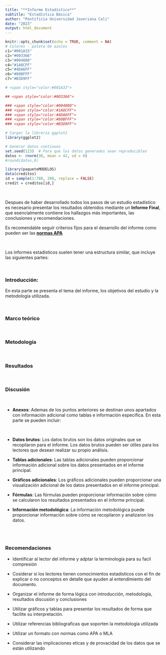 ```yaml
---
title: "**Informe Estadístico**"
subtitle: "Estadística Básica"
author: "Pontificia Universidad Javeriana Cali"
date: "2023"
output: html_document
---
```



```r
knitr::opts_chunk$set(echo = TRUE, comment = NA)
# Colores - paleta de azules
c1="#001A33"
c2="#003366"
c3="#004080"
c4="#1A8CFF"
c5="#4DA6FF"
c6="#80BFFF"
c7="#B3D9FF"

# <span style="color:#001A33"> 

## <span style="color:#003366">  

### <span style="color:#004080">
### <span style="color:#1A8CFF">
### <span style="color:#4DA6FF">
### <span style="color:#80BFFF">
### <span style="color:#B3D9FF">

# Cargar la librería ggplot2
library(ggplot2)

# Generar datos continuos
set.seed(123)  # Para que los datos generados sean reproducibles
datos <- rnorm(30, mean = 42, sd = 6)
#round(datos,0)

library(paqueteMODELOS)
data(creditos)
id = sample(1:780, 200, replace = FALSE)
credit = creditos[id,]
```


<br/>

Despues de haber desarrollado todos los pasos de un estudio estadístico es necesario presentar los resultados obtenidos mediante un **Informe Final**, que esencialmente contiene los hallazgos más importantes, las conclusiones y recomendaciones.

Es recomendable seguir criterios fijos para el desarrollo del informe como pueden ser las [**normas APA**](https://normas-apa.org/wp-content/uploads/Guia-Normas-APA-7ma-edicion.pdf)

<br/>

Los informes estadísticos suelen tener una estructura similar, que incluye las siguientes partes:

<br/>

###  **Introducción**: 

En esta parte se presenta el tema del informe, los objetivos del estudio y la metodología utilizada.

<br/>

###  **Marco teórico**

<br/>

### **Metodología**

<br/>

### **Resultados**

<br/>

###  **Discusión**

<br/>

* **Anexos**: Ademas de los puntos anteriores se destinan unos apartados con información adicional como tablas e información especifica. 
En esta parte se pueden incluir:

<br/>

  * **Datos brutos**: Los datos brutos son los datos originales que se recopilaron para el informe. Los datos brutos pueden ser útiles para los lectores que desean realizar su propio análisis.

  * **Tablas adicionales**: Las tablas adicionales pueden proporcionar información adicional sobre los datos presentados en el informe principal.

  * **Gráficos adicionales**: Los gráficos adicionales pueden proporcionar una visualización adicional de los datos presentados en el informe principal.

  * **Fórmulas**: Las fórmulas pueden proporcionar información sobre cómo se calcularon los resultados presentados en el informe principal.

  * **Información metodológica**: La información metodológica puede proporcionar información sobre cómo se recopilaron y analizaron los datos.


<br/><br/>

### **Recomendaciones**


* Identificar al lector del informe y adptar la terminología para su facil compresión

* Cosiderar si los lectores tienen comocimientos estadísticos con el fin de explicar o no conceptos en detalle que ayuden al entendimiento del documento.

* Organizar el informe de forma lógica con introducción, metodología, resultados discusión y conclusiones

* Utilizar gráficos y tablas para presentar los resultados de forma que facilite su interpretación.

* Utilizar referencias bibliograficas que soporten la metodología utilizada

* Utilizar un formato con normas como APA o MLA

* Considerar las implicaciones eticas y de provacidad de los datos que se están utilizando 

